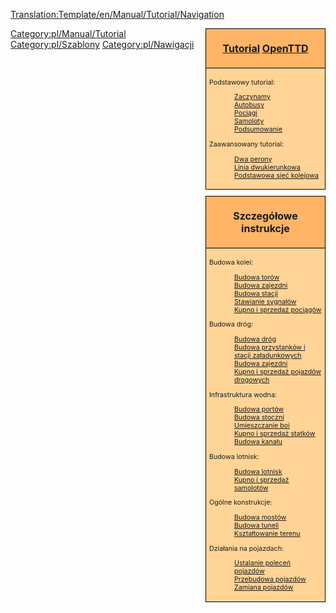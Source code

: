 <noinclude>[[Translation:Template/en/Manual/Tutorial/Navigation]]</noinclude><noinclude>
</noinclude>
<!--
NOTE:
Aqueducts should go under 'bridges' (with a link from building locks and canals), as aqueducts are in fact bridges but then for ships.

Possible future tutorials not already in list:
- Multistations
--><div style="float:right; padding-left:12px; background:none;">
<div style="width:180px; border:1px solid #000000; background:#ffb466; padding:5px; -moz-border-radius-topleft:5px; -moz-border-radius-topright:5px; font-size: 12pt;">
<center><strong><font size="3">[[pl/Manual/Tutorial/Main Page|Tutorial]] [[pl/Manual/Main Page|OpenTTD]]</font></strong></center>
</div>
<div style="width:180px;  border:1px solid black; border-top-width: 0px; background:#ffd496; padding:5px; font-size: 8pt;">

Podstawowy tutorial:
:[[pl/Manual/Tutorial/Main Page|Zaczynamy]]
:[[pl/Manual/Tutorial/Autobusy|Autobusy]]
:[[pl/Manual/Tutorial/Pociagi|Pociągi]]
:[[pl/Manual/Tutorial/Samoloty|Samoloty]]
:[[pl/Manual/Tutorial/Podsumowanie|Podsumowanie]]
Zaawansowany tutorial:
:[[pl/Manual/Tutorial/Dwa perony|Dwa perony]]
:[[pl/Manual/Tutorial/Linia dwukierunkowa|Linia dwukierunkowa]]
:[[pl/Manual/Tutorial/Podstawowa sieć kolejowa|Podstawowa sieć kolejowa]]

</div>

<div style="width:180px; border:1px solid #000000; background:#ffb466; padding:5px; font-size: 12pt; margin-top: 10px;">
<center><strong><font size="3">Szczegółowe instrukcje</font></strong></center>
</div>
<div style="width:180px;  border:1px solid black; border-top-width: 0px; background:#ffd496; padding:5px; -moz-border-radius-bottomleft:5px; -moz-border-radius-bottomright:8px; font-size: 8pt;">
<span style="font-weight:bold;">

Budowa kolei:
:[[pl/Manual/Budowa torów|Budowa torów]]
:[[pl/Manual/Budowa zajezdni|Budowa zajezdni]]
:[[pl/Budowa stacji|Budowa stacji]]
:[[pl/Manual/Budowa sygnałów|Stawianie sygnałów]]
:[[pl/Kupno pociągów|Kupno i sprzedaż pociągów]]

Budowa dróg:
:[[pl/Budowa dróg|Budowa dróg]]
:[[pl/Budowa przystanków|Budowa przystanków i stacji załadunkowych]]
:[[en/Budowa zajezdni samochodowej|Budowa zajezdni]]
:[[en/Kupno pojazdów|Kupno i sprzedaż pojazdów drogowych]]

Infrastruktura wodna:
:[[pl/Budowa portów|Budowa portów]]
:[[pl/Budowa stoczni|Budowa stoczni]]
:[[pl/Budowa boi|Umieszczanie boi]]
:[[pl/Kupno statków|Kupno i sprzedaż statków]]
:[[pl/Budowa kanału|Budowa kanału]]

Budowa lotnisk:
:[[pl/Budowa lotnisk|Budowa lotnisk]]
:[[en/Kupno samolotów|Kupno i sprzedaż samolotów]]

Ogólne konstrukcje:
:[[pl/Budowa mostów|Budowa mostów]]
:[[pl/Budowa tuneli|Budowa tuneli]]
:[[pl/Manual/Kształtowanie terenu|Kształtowanie terenu]]

Działania na pojazdach:
:[[pl/Ustalanie poleceń|Ustalanie poleceń pojazdów]]
:[[pl/Przebudowa pojazdów|Przebudowa pojazdów]]
:[[pl/Zamiana pojazdów|Zamiana pojazdów]]

</span>
</div>
</div><includeonly>[[Category:pl/Manual/Tutorial]]</includeonly><noinclude>

[[Category:pl/Szablony]][[Category:pl/Nawigacji]]
</noinclude>